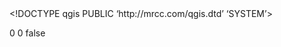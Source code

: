 <!DOCTYPE qgis PUBLIC 'http://mrcc.com/qgis.dtd' 'SYSTEM'>
<qgis version="3.40.5-Bratislava">
  <identifier></identifier>
  <parentidentifier></parentidentifier>
  <language></language>
  <type></type>
  <title></title>
  <abstract></abstract>
  <contact>
    <name></name>
    <organization></organization>
    <position></position>
    <voice></voice>
    <fax></fax>
    <email></email>
    <role></role>
  </contact>
  <links/>
  <dates/>
  <fees></fees>
  <encoding></encoding>
  <crs>
    <spatialrefsys nativeFormat="Wkt">
      <wkt></wkt>
      <proj4></proj4>
      <srsid>0</srsid>
      <srid>0</srid>
      <authid></authid>
      <description></description>
      <projectionacronym></projectionacronym>
      <ellipsoidacronym></ellipsoidacronym>
      <geographicflag>false</geographicflag>
    </spatialrefsys>
  </crs>
  <extent>
    <spatial miny="0" maxz="0" maxx="0" minz="0" maxy="0" minx="0" dimensions="2" crs=""/>
    <temporal>
      <period>
        <start></start>
        <end></end>
      </period>
    </temporal>
  </extent>
</qgis>
